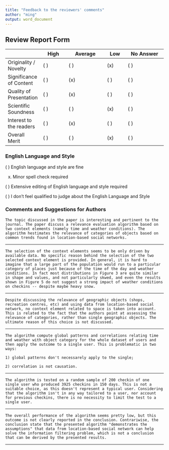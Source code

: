 ```yaml
---
title: "Feedback to the reviewers' comments"
author: "ming"
output: word_document
---
```


## Review Report Form 

| | High | Average | Low | No Answer
--------|------|---------|-----|---------
Originality / Novelty    |        ( )   |   ( )  |    (x)  |    ( )      
Significance of Content |    ( )   |   (x)  |    ( )   |   ( )      
Quality of Presentation |	( )   |   (x)  |    ( )   |   ( )      
Scientific Soundness 	|	( )   |   ( )  |    (x)   |   ( )      
Interest to the readers |		( )     | (x)   |   ( )   |   ( )      
Overall Merit		|	( )    |  ( )  |    (x)  |    ( )      

### English Language and Style 

( ) English language and style are fine 

(x) Minor spell check required 

( ) Extensive editing of English language and style required 

( ) I don't feel qualified to judge about the English Language and Style 

### Comments and Suggestions for Authors 

```
The topic discussed in the paper is interesting and pertinent to the journal. The paper discuss a relevance evaluation algorithm based on two context elements (namely time and weather conditions). The algorithm hestimates the relevance of categories of objects based on common trends found in location-based social networks.
```



---

```
The selection of the context elements seems to be only driven by available data. No specific reason behind the selection of the two selected context element is provided. In general, it is hard to imagine that a large part of the population would run to a particular category of places just because of the time of the day and weather conditions. In fact most distributions in Figure 3 are quite similar in shape and values, and not particularly skwed, and even the results shown in Figure 5 do not suggest a strong impact of weather conditions on checkins -- despite maybe heavy snow.
```



---

```
Despite discussing the relevance of geographic objects (shops, recreation centres, etc) and using data from location-based social network, no context element related to space is taken into account. This is related to the fact that the authors point at assessing the relevance of categories, rather than single geographic objects. The ultimate reason of this choice is not discussed.
```



---

```
The algorithm compute global patterns and correlations relating time and weather with object category for the whole dataset of users and then apply the outcome to a single user. This is problematic in two ways:

1) global patterns don't necessarely apply to the single;

2) correlation is not causation.
```



---

```
The algorithm is tested on a random sample of 200 checkin of one single user who produced 3925 checkins in 150 days. This is not a suitable choice, as this doesn't represent a typical user. Considering that the algorithm isn't in any way tailored to a user, nor account for previous checkins, there is no necessity to limit the test to a single user.
```



---

```
The overall performance of the algorithm seems pretty low, but this outcome is not clearly reported in the conclusion. Contrariwise, the conclusion state that the presented algorithm "demonstrates the assumptions" that data from location-based social network can help solve the information filtering problem, which is not a conclusion that can be derived by the presented results.
```



---

